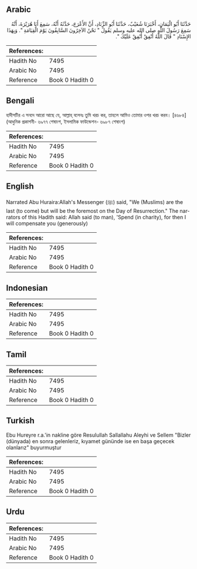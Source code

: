 ## Arabic


<div dir="rtl" lang="ar" style={{fontSize:'larger',backgroundColor:'#f8f9fa',padding:20}}>
حَدَّثَنَا أَبُو الْيَمَانِ، أَخْبَرَنَا شُعَيْبٌ، حَدَّثَنَا أَبُو الزِّنَادِ، أَنَّ الأَعْرَجَ، حَدَّثَهُ أَنَّهُ، سَمِعَ أَبَا هُرَيْرَةَ، أَنَّهُ سَمِعَ رَسُولَ اللَّهِ صلى الله عليه وسلم يَقُولُ ‏"‏ نَحْنُ الآخِرُونَ السَّابِقُونَ يَوْمَ الْقِيَامَةِ ‏"‏‏.‏ وَبِهَذَا الإِسْنَادِ ‏"‏ قَالَ اللَّهُ أَنْفِقْ أُنْفِقْ عَلَيْكَ ‏"‏‏.‏
</div>
<div style={{backgroundColor:'#f8f9fa',padding:20, marginBottom: 10}}><table> <thead> <tr> <th>References:</th> <th></th> </tr> </thead> <tbody><tr><td>Hadith No</td><td>7495</td></tr><tr><td>Arabic No</td><td>7495</td></tr><tr><td>Reference</td><td>Book 0 Hadith 0</td></tr></tbody></table></div>

## Bengali


<div dir="ltr" lang="bn" style={{fontSize:'larger',backgroundColor:'#f8f9fa',padding:20}}>
হাদীসটির এ সনদে আরো আছে যে, আল্লাহ্ বলেনঃ তুমি খরচ কর, তাহলে আমিও তোমার ওপর খরচ করব। [৪৬৮৪] (আধুনিক প্রকাশনী- ৬৯৭৭ শেষাংশ, ইসলামিক ফাউন্ডেশন- ৬৯৮৭ শেষাংশ)
</div>
<div style={{backgroundColor:'#f8f9fa',padding:20, marginBottom: 10}}><table> <thead> <tr> <th>References:</th> <th></th> </tr> </thead> <tbody><tr><td>Hadith No</td><td>7495</td></tr><tr><td>Arabic No</td><td>7495</td></tr><tr><td>Reference</td><td>Book 0 Hadith 0</td></tr></tbody></table></div>

## English


<div dir="ltr" lang="en" style={{fontSize:'larger',backgroundColor:'#f8f9fa',padding:20}}>
Narrated Abu Huraira:Allah's Messenger (ﷺ) said, "We (Muslims) are the last (to come) but will be the foremost on the Day of Resurrection." The narrators of this Hadith said: Allah said (to man), 'Spend (in charity), for then I will compensate you (generously)
</div>
<div style={{backgroundColor:'#f8f9fa',padding:20, marginBottom: 10}}><table> <thead> <tr> <th>References:</th> <th></th> </tr> </thead> <tbody><tr><td>Hadith No</td><td>7495</td></tr><tr><td>Arabic No</td><td>7495</td></tr><tr><td>Reference</td><td>Book 0 Hadith 0</td></tr></tbody></table></div>

## Indonesian


<div dir="ltr" lang="id" style={{fontSize:'larger',backgroundColor:'#f8f9fa',padding:20}}>

</div>
<div style={{backgroundColor:'#f8f9fa',padding:20, marginBottom: 10}}><table> <thead> <tr> <th>References:</th> <th></th> </tr> </thead> <tbody><tr><td>Hadith No</td><td>7495</td></tr><tr><td>Arabic No</td><td>7495</td></tr><tr><td>Reference</td><td>Book 0 Hadith 0</td></tr></tbody></table></div>

## Tamil


<div dir="ltr" lang="ta" style={{fontSize:'larger',backgroundColor:'#f8f9fa',padding:20}}>

</div>
<div style={{backgroundColor:'#f8f9fa',padding:20, marginBottom: 10}}><table> <thead> <tr> <th>References:</th> <th></th> </tr> </thead> <tbody><tr><td>Hadith No</td><td>7495</td></tr><tr><td>Arabic No</td><td>7495</td></tr><tr><td>Reference</td><td>Book 0 Hadith 0</td></tr></tbody></table></div>

## Turkish


<div dir="ltr" lang="tr" style={{fontSize:'larger',backgroundColor:'#f8f9fa',padding:20}}>
Ebu Hureyre r.a.'in nakline göre Resulullah Sallallahu Aleyhi ve Sellem "Bizler (dünyada) en sonra gelenleriz, kıyamet gününde ise en başa geçecek olanlarız" buyurmuştur
</div>
<div style={{backgroundColor:'#f8f9fa',padding:20, marginBottom: 10}}><table> <thead> <tr> <th>References:</th> <th></th> </tr> </thead> <tbody><tr><td>Hadith No</td><td>7495</td></tr><tr><td>Arabic No</td><td>7495</td></tr><tr><td>Reference</td><td>Book 0 Hadith 0</td></tr></tbody></table></div>

## Urdu


<div dir="rtl" lang="ur" style={{fontSize:'larger',backgroundColor:'#f8f9fa',padding:20}}>

</div>
<div style={{backgroundColor:'#f8f9fa',padding:20, marginBottom: 10}}><table> <thead> <tr> <th>References:</th> <th></th> </tr> </thead> <tbody><tr><td>Hadith No</td><td>7495</td></tr><tr><td>Arabic No</td><td>7495</td></tr><tr><td>Reference</td><td>Book 0 Hadith 0</td></tr></tbody></table></div>